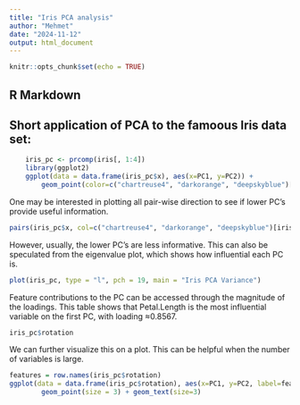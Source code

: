 ```yaml
---
title: "Iris PCA analysis"
author: "Mehmet"
date: "2024-11-12"
output: html_document
---
```


```r
knitr::opts_chunk$set(echo = TRUE)
```

## R Markdown

## Short application of PCA to the famoous Iris data set:

```r
    iris_pc <- prcomp(iris[, 1:4])
    library(ggplot2)
    ggplot(data = data.frame(iris_pc$x), aes(x=PC1, y=PC2)) + 
        geom_point(color=c("chartreuse4", "darkorange", "deepskyblue")[iris$Species], size = 3)

```
One may be interested in plotting all pair-wise direction to see if lower PC’s provide useful information.

```r
pairs(iris_pc$x, col=c("chartreuse4", "darkorange", "deepskyblue")[iris$Species], pch = 19)
```

However, usually, the lower PC’s are less informative. This can also be speculated from the eigenvalue plot, which shows how influential each PC is.

```r
plot(iris_pc, type = "l", pch = 19, main = "Iris PCA Variance")
```

Feature contributions to the PC can be accessed through the magnitude of the loadings. This table shows that Petal.Length is the most influential variable on the first PC, with loading ≈0.8567.

```r
iris_pc$rotation
```

We can further visualize this on a plot. This can be helpful when the number of variables is large.

```r
features = row.names(iris_pc$rotation)
ggplot(data = data.frame(iris_pc$rotation), aes(x=PC1, y=PC2, label=features,color=features)) + 
        geom_point(size = 3) + geom_text(size=3)
```
